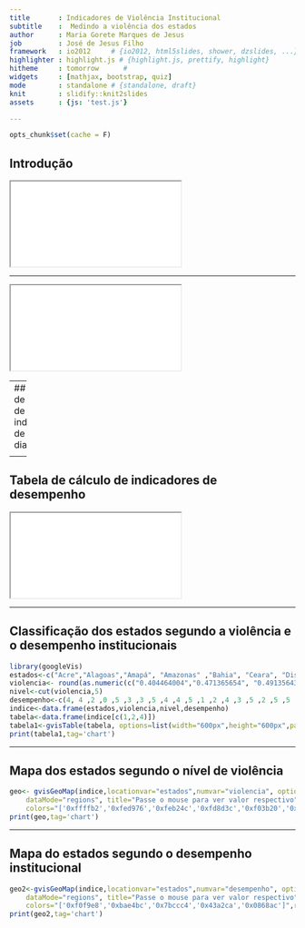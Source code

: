 ```yaml
---
title       : Indicadores de Violência Institucional
subtitle    :  Medindo a violência dos estados
author      : Maria Gorete Marques de Jesus 
job         : José de Jesus Filho
framework   : io2012     # {io2012, html5slides, shower, dzslides, ...}
highlighter : highlight.js # {highlight.js, prettify, highlight}
hitheme     : tomorrow      # 
widgets     : [mathjax, bootstrap, quiz]
mode        : standalone # {standalone, draft}
knit        : slidify::knit2slides
assets      : {js: 'test.js'}

---
```


```r
opts_chunk$set(cache = F)
```

## Introdução

<html>
<iframe src="introducao.htm"></iframe>
</html>

----

<html>
<iframe src="calculo.htm"></iframe>
</html>

---
## Tabela de cálculo de indicadores de diagnóstico

<html>
<head>
<style>
.center {
    margin-left: auto;
    margin-right: auto;
    width: auto;
   }
   </style>
   <head>
  <body>
  <div class="center">
  <iframe src="Tdia.htm"></iframe>
  </div>
  <body>
</html>

----

## Tabela de cálculo de indicadores de desempenho

<html>
<head>
<style>
.center {
    margin-left: auto;
    margin-right: auto;
    width: auto;
   }
   </style>
   <head>
  <body>
  <div class="center">
  <iframe src="Td.htm"></iframe>
  </div>
  <body>
</html>

---

## Classificação dos estados segundo a violência e o desempenho institucionais

```r
library(googleVis)
estados<-c("Acre","Alagoas","Amapá", "Amazonas" ,"Bahia", "Ceara", "Distrito Federal","Espírito Santo", "Goiás", "Maranhão","Mato Grosso","Mato Grosso do Sul","Minas Gerais","Pará","Paraíba","Paraná","Pernambuco","Piauí","Rio de Janeiro","Rio Grande do Norte","Rio Grande do Sul","Rondônia","Roraima","Santa Catarina","Sergipe","São Paulo","Tocantins")
violencia<- round(as.numeric(c("0.404464004","0.471365654", "0.491356438", "0.499123059", "0.511072578", "0.517365485", "0.531183764", "0.58320971",  "0.590841076", "0.595026357", "0.597416819", "0.618968887","0.628303178", "0.64566578",  "0.645774774", "0.651187879", "0.660397716", "0.661303727", "0.67163827",  "0.688740978", "0.699634379", "0.700615809", "0.721589895", "0.772011743", "0.780883774", "0.797720548", "0.802181014")),digits=2)
nivel<-cut(violencia,5)
desempenho<-c(4, 4 ,2 ,0 ,5 ,3 ,3 ,5 ,4 ,4 ,5 ,1 ,2 ,4 ,3 ,5 ,2 ,5 ,5 ,4 ,2 ,1, 4, 3, 0, 4, 2)
indice<-data.frame(estados,violencia,nivel,desempenho)
tabela<-data.frame(indice[c(1,2,4)])
tabela1<-gvisTable(tabela, options=list(width="600px",height="600px",page='disable',allowHtml=TRUE))
print(tabela1,tag='chart')
```

---

## Mapa dos estados segundo o nível de violência

```r
geo<- gvisGeoMap(indice,locationvar="estados",numvar="violencia", options=list(region="BR",
    dataMode="regions", title="Passe o mouse para ver valor respectivo",width="600px", height="600px", 
    colors="['0xffffb2','0xfed976','0xfeb24c','0xfd8d3c','0xf03b20','0xbd0026']",resolution="provinces"))
print(geo,tag='chart')
```

---

## Mapa do estados segundo o desempenho institucional

```r
geo2<-gvisGeoMap(indice,locationvar="estados",numvar="desempenho", options=list(region="BR",
    dataMode="regions", title="Passe o mouse para ver valor respectivo",width="600px",height="600px", 
    colors="['0xf0f9e8','0xbae4bc','0x7bccc4','0x43a2ca','0x0868ac']",resolution="provinces"))
print(geo2,tag='chart')
```


